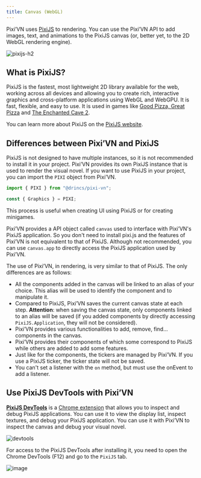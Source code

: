 ```yaml
---
title: Canvas (WebGL)
---
```


Pixi’VN uses [PixiJS](https://pixijs.com/8.x/guides/basics/what-pixijs-is) to rendering. You can use the Pixi’VN API to add images, text, and animations to the PixiJS canvas (or, better yet, to the 2D WebGL rendering engine).

![pixijs-h2](/pixijs.svg)

## What is PixiJS?

PixiJS is the fastest, most lightweight 2D library available for the web, working across all devices and allowing you to create rich, interactive graphics and cross-platform applications using WebGL and WebGPU. It is fast, flexible, and easy to use. It is used in games like [Good Pizza, Great Pizza](https://www.goodpizzagreatpizza.com/) and [The Enchanted Cave 2](https://store.steampowered.com/app/368610/The_Enchanted_Cave_2/).

You can learn more about PixiJS on the [PixiJS website](https://www.pixijs.com/).

## Differences between Pixi’VN and PixiJS

<Callout type="info">

PixiJS is not designed to have multiple instances, so it is not recommended to install it in your project. Pixi’VN provides its own PixiJS instance that is used to render the visual novel. If you want to use PixiJS in your project, you can import the `PIXI` object from Pixi’VN.

```ts
import { PIXI } from "@drincs/pixi-vn";

const { Graphics } = PIXI;
```

This process is useful when creating <DynamicLink href="/start/interface#adding-pixijs-ui-layers">UI using PixiJS</DynamicLink> or for <DynamicLink href="/start/minigames">creating minigames</DynamicLink>.

</Callout>

Pixi’VN provides a API object called `canvas` used to interface with Pixi’VN's PixiJS application. So you don't need to install pixi.js and the features of Pixi’VN is not equivalent to that of PixiJS. Although not recommended, you can use `canvas.app` to directly access the PixiJS application used by Pixi’VN.

The use of Pixi’VN, in rendering, is very similar to that of PixiJS. The only differences are as follows:

- All the components added in the canvas will be linked to an <DynamicLink href="/start/canvas-alias">alias</DynamicLink> of your choice. This alias will be used to identify the component and to manipulate it.
- Compared to PixiJS, Pixi’VN saves the current canvas state at each <DynamicLink href="/start/labels">step</DynamicLink>.
  **Attention**: when saving the canvas state, only components linked to an alias will be saved (if you added components by directly accessing `PixiJS.Application`, they will not be considered).
- Pixi’VN provides <DynamicLink href="/start/canvas-functions">various functionalities</DynamicLink> to add, remove, find... components in the canvas.
- Pixi’VN provides <DynamicLink href="/start/canvas-components">their components</DynamicLink> of which some correspond to PixiJS while others are added to add some features.
- Just like for the components, the <DynamicLink href="/start/canvas-tickers-functions">tickers</DynamicLink> are managed by Pixi’VN. If you use a PixiJS ticker, the ticker state will not be saved.
- You can't set a listener with the `on` method, but must use the <DynamicLink href="/start/canvas-functions#add-a-listener-for-a-given-event">onEvent</DynamicLink> to add a listener.

## Use PixiJS DevTools with Pixi’VN

[**PixiJS DevTools**](https://pixijs.io/devtools/) is a [Chrome extension](https://chromewebstore.google.com/detail/pixijs-devtools/dlkffcaaoccbofklocbjcmppahjjboce) that allows you to inspect and debug PixiJS applications. You can use it to view the display list, inspect textures, and debug your PixiJS application. You can use it with Pixi’VN to inspect the canvas and debug your visual novel.

![devtools](/devtool-properties.gif)

For access to the PixiJS DevTools after installing it, you need to open the Chrome DevTools (F12) and go to the `PixiJS` tab.

![image](https://github.com/user-attachments/assets/579a181f-b865-44ff-9b55-2fbe609632bc)
